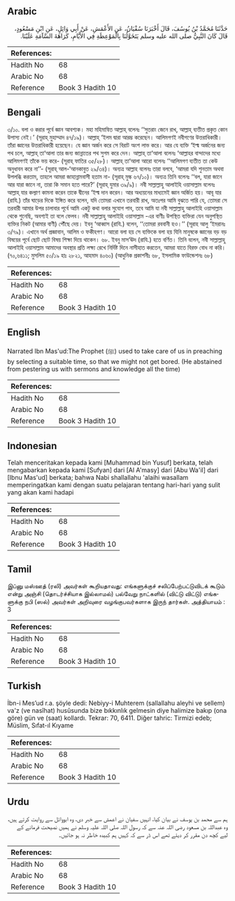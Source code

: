 ## Arabic


<div dir="rtl" lang="ar" style={{fontSize:'larger',backgroundColor:'#f8f9fa',padding:20}}>
حَدَّثَنَا مُحَمَّدُ بْنُ يُوسُفَ، قَالَ أَخْبَرَنَا سُفْيَانُ، عَنِ الأَعْمَشِ، عَنْ أَبِي وَائِلٍ، عَنِ ابْنِ مَسْعُودٍ، قَالَ كَانَ النَّبِيُّ صلى الله عليه وسلم يَتَخَوَّلُنَا بِالْمَوْعِظَةِ فِي الأَيَّامِ، كَرَاهَةَ السَّآمَةِ عَلَيْنَا‏.‏
</div>
<div style={{backgroundColor:'#f8f9fa',padding:20, marginBottom: 10}}><table> <thead> <tr> <th>References:</th> <th></th> </tr> </thead> <tbody><tr><td>Hadith No</td><td>68</td></tr><tr><td>Arabic No</td><td>68</td></tr><tr><td>Reference</td><td>Book 3 Hadith 10</td></tr></tbody></table></div>

## Bengali


<div dir="ltr" lang="bn" style={{fontSize:'larger',backgroundColor:'#f8f9fa',padding:20}}>
৩/১০. বলা ও করার পূর্বে জ্ঞান আবশ্যক। মহা মহিমান্বিত আল্লাহ্ বলেনঃ ‘‘সুতরাং জেনে রাখ, আল্লাহ্ ব্যতীত প্রকৃত কোন উপাস্য নেই।’ (সূরাহ্ মুহাম্মাদ ৪৭/১৯)। আল্লাহ্ ‘ইলম দ্বারা আরম্ভ করেছেন। আলিমগণই নবীগণের উত্তরাধিকারী। তাঁরা জ্ঞানের উত্তরাধিকারী হয়েছেন। যে জ্ঞান অর্জন করে সে বিরাট অংশ লাভ করে। আর যে ব্যক্তি ‘ইল্ম অর্জনের জন্য পথ চলে, আল্লাহ্ তা‘আলা তার জন্য জান্নাতের পথ সুগম করে দেন। আল্লাহ্ তা‘আলা বলেনঃ ‘আল্লাহর বান্দাদের মধ্যে আলিমগণই তাঁকে ভয় করে- (সূরাহ্ ফাতির ৩৫/২৮)। আল্লাহ্ তা‘আলা আরো বলেনঃ ‘‘আলিমগণ ব্যতীত তা কেউ অনুধাবন করে না’’- (সূরাহ্ আল-‘আনকাবুত ২৯/৩৪)। অন্যত্র আল্লাহ বলেনঃ তারা বলবে, ‘আমরা যদি শুনতাম অথবা উপলব্ধি করতাম, তাহলে আমরা জাহান্নামবাসী হতাম না- (সূরাহ্ মুল্ক ৬৭/১০)। অন্যত্র তিনি বলেনঃ ‘‘বল, যারা জানে আর যারা জানে না, তারা কি সমান হতে পারে?’ (সূরাহ্ যুমার ৩৯/৯)। নবী সাল্লাল্লাহু আলাইহি ওয়াসাল্লাম বলেনঃ আল্লাহ্ যার কল্যাণ কামনা করেন তাকে দ্বীনের ‘ইল্ম দান করেন। আর অধ্যয়নের মাধ্যমেই জ্ঞান অর্জিত হয়। আবূ যার (রাযি.) তাঁর ঘাড়ের দিকে ইঙ্গিত করে বলেন, যদি তোমরা এখানে তরবারী রাখ, অতঃপর আমি বুঝতে পারি যে, তোমরা সে তরবারী আমার উপর চালাবার পূর্বে আমি একটু কথা বলার সুযোগ পাব, তবে আমি যা নবী সাল্লাল্লাহু আলাইহি ওয়াসাল্লাম থেকে শুনেছি, অবশ্যই তা বলে ফেলব। নবী সাল্লাল্লাহু আলাইহি ওয়াসাল্লাম -এর বাণীঃ উপস্থিত ব্যক্তিরা যেন অনুপস্থিত ব্যক্তির নিকট (আমার বাণী) পৌঁছে দেয়। ইবনু ‘আব্বাস (রাযি.) বলেন, ‘‘তোমরা রববানী হও।’’ (সূরাহ আলু ‘ইমরানঃ ৩/৭৯)। এখানে অর্থ প্রজ্ঞাবান, আলিম ও ফকীহগণ। আরো বলা হয় সে ব্যক্তিকে বলা হয় যিনি মানুষকে জ্ঞানের বড় বড় বিষয়ের পূর্বে ছোট ছোট বিষয় শিক্ষা দিয়ে থাকেন। ৬৮. ইবনু মাস‘ঊদ (রাযি.) হতে বর্ণিত। তিনি বলেন, নবী সাল্লাল্লাহু আলাইহি ওয়াসাল্লাম আমাদের অবস্থার প্রতি লক্ষ্য রেখে নির্দিষ্ট দিনে নাসীহাত করতেন, আমরা যাতে বিরক্ত বোধ না করি। (৭০,৬৪১১; মুসলিম ৫০/১৯ হাঃ ২৮২১, আহমাদ ৪০৬০) (আধুনিক প্রকাশনীঃ ৬৮, ইসলামিক ফাউন্ডেশনঃ ৬৮)
</div>
<div style={{backgroundColor:'#f8f9fa',padding:20, marginBottom: 10}}><table> <thead> <tr> <th>References:</th> <th></th> </tr> </thead> <tbody><tr><td>Hadith No</td><td>68</td></tr><tr><td>Arabic No</td><td>68</td></tr><tr><td>Reference</td><td>Book 3 Hadith 10</td></tr></tbody></table></div>

## English


<div dir="ltr" lang="en" style={{fontSize:'larger',backgroundColor:'#f8f9fa',padding:20}}>
Narrated Ibn Mas'ud:The Prophet (ﷺ) used to take care of us in preaching by selecting a suitable time, so that we might not get bored. (He abstained from pestering us with sermons and knowledge all the time)
</div>
<div style={{backgroundColor:'#f8f9fa',padding:20, marginBottom: 10}}><table> <thead> <tr> <th>References:</th> <th></th> </tr> </thead> <tbody><tr><td>Hadith No</td><td>68</td></tr><tr><td>Arabic No</td><td>68</td></tr><tr><td>Reference</td><td>Book 3 Hadith 10</td></tr></tbody></table></div>

## Indonesian


<div dir="ltr" lang="id" style={{fontSize:'larger',backgroundColor:'#f8f9fa',padding:20}}>
Telah menceritakan kepada kami [Muhammad bin Yusuf] berkata, telah mengabarkan kepada kami [Sufyan] dari [Al A'masy] dari [Abu Wa'il] dari [Ibnu Mas'ud] berkata; bahwa Nabi shallallahu 'alaihi wasallam memperingatkan kami dengan suatu pelajaran tentang hari-hari yang sulit yang akan kami hadapi
</div>
<div style={{backgroundColor:'#f8f9fa',padding:20, marginBottom: 10}}><table> <thead> <tr> <th>References:</th> <th></th> </tr> </thead> <tbody><tr><td>Hadith No</td><td>68</td></tr><tr><td>Arabic No</td><td>68</td></tr><tr><td>Reference</td><td>Book 3 Hadith 10</td></tr></tbody></table></div>

## Tamil


<div dir="ltr" lang="ta" style={{fontSize:'larger',backgroundColor:'#f8f9fa',padding:20}}>
இப்னு மஸ்ஊத் (ரலி) அவர்கள் கூறியதாவது: எங்களுக்குச் சலிப்பேற்பட்டுவிடக் கூடும் என்று அஞ்சி (தொடர்ச்சியாக இல்லாமல்) பல்வேறு நாட்களில் (விட்டு விட்டு) எங்களுக்கு நபி (ஸல்) அவர்கள் அறிவுரை வழங்குபவர்களாக இருந் தார்கள். அத்தியாயம் : 3
</div>
<div style={{backgroundColor:'#f8f9fa',padding:20, marginBottom: 10}}><table> <thead> <tr> <th>References:</th> <th></th> </tr> </thead> <tbody><tr><td>Hadith No</td><td>68</td></tr><tr><td>Arabic No</td><td>68</td></tr><tr><td>Reference</td><td>Book 3 Hadith 10</td></tr></tbody></table></div>

## Turkish


<div dir="ltr" lang="tr" style={{fontSize:'larger',backgroundColor:'#f8f9fa',padding:20}}>
İbn-i Mes’ud r.a. şöyle dedi: Nebiyy-i Muhterem (sallallahu aleyhi ve sellem) va'z (ve nasîhat) husûsunda bize bıkkınlık gelmesin diye halimize bakıp (ona göre) gün ve (saat) kollardı. Tekrar: 70, 6411. Diğer tahric: Tirmizi edeb; Müslim, Sıfat-ıl Kıyame
</div>
<div style={{backgroundColor:'#f8f9fa',padding:20, marginBottom: 10}}><table> <thead> <tr> <th>References:</th> <th></th> </tr> </thead> <tbody><tr><td>Hadith No</td><td>68</td></tr><tr><td>Arabic No</td><td>68</td></tr><tr><td>Reference</td><td>Book 3 Hadith 10</td></tr></tbody></table></div>

## Urdu


<div dir="rtl" lang="ur" style={{fontSize:'larger',backgroundColor:'#f8f9fa',padding:20}}>
ہم سے محمد بن یوسف نے بیان کیا، انہیں سفیان نے اعمش سے خبر دی، وہ ابووائل سے روایت کرتے ہیں، وہ عبداللہ بن مسعود رضی اللہ عنہ سے کہ رسول اللہ صلی اللہ علیہ وسلم نے ہمیں نصیحت فرمانے کے لیے کچھ دن مقرر کر دیئے تھے اس ڈر سے کہ کہیں ہم کبیدہ خاطر نہ ہو جائیں۔
</div>
<div style={{backgroundColor:'#f8f9fa',padding:20, marginBottom: 10}}><table> <thead> <tr> <th>References:</th> <th></th> </tr> </thead> <tbody><tr><td>Hadith No</td><td>68</td></tr><tr><td>Arabic No</td><td>68</td></tr><tr><td>Reference</td><td>Book 3 Hadith 10</td></tr></tbody></table></div>